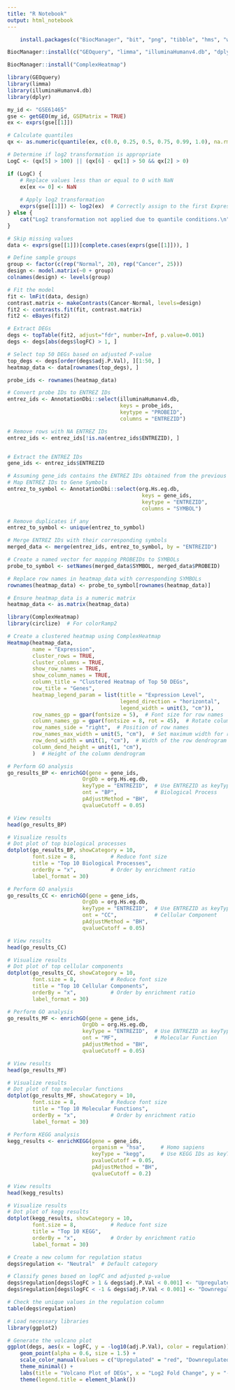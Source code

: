 ---
title: "R Notebook"
output: html_notebook
---


```{r}
    install.packages(c("BiocManager", "bit", "png", "tibble", "hms", "withr", "RColorBrewer", "pheatmap"))
```


```{r}
BiocManager::install(c("GEOquery", "limma", "illuminaHumanv4.db", "dplyr"))
```

```{r}
BiocManager::install("ComplexHeatmap")

```


```{r}
library(GEOquery)
library(limma)
library(illuminaHumanv4.db)
library(dplyr)
```


```{r}
my_id <- "GSE61465"
gse <- getGEO(my_id, GSEMatrix = TRUE)
ex <- exprs(gse[[1]])
```
```{r}
# Calculate quantiles
qx <- as.numeric(quantile(ex, c(0.0, 0.25, 0.5, 0.75, 0.99, 1.0), na.rm = TRUE))

# Determine if log2 transformation is appropriate
LogC <- (qx[5] > 100) || (qx[6] - qx[1] > 50 && qx[2] > 0)

if (LogC) {
    # Replace values less than or equal to 0 with NaN
    ex[ex <= 0] <- NaN
    
    # Apply log2 transformation
    exprs(gse[[1]]) <- log2(ex)  # Correctly assign to the first ExpressionSet
} else {
    cat("Log2 transformation not applied due to quantile conditions.\n")
}

# Skip missing values
data <- exprs(gse[[1]])[complete.cases(exprs(gse[[1]])), ]

```


```{r}
# Define sample groups
group <- factor(c(rep("Normal", 20), rep("Cancer", 25)))
design <- model.matrix(~0 + group)
colnames(design) <- levels(group)
```


```{r}
# Fit the model
fit <- lmFit(data, design)
contrast.matrix <- makeContrasts(Cancer-Normal, levels=design)
fit2 <- contrasts.fit(fit, contrast.matrix)
fit2 <- eBayes(fit2)

# Extract DEGs
degs <- topTable(fit2, adjust="fdr", number=Inf, p.value=0.001)
degs <- degs[abs(degs$logFC) > 1, ]
```


```{r}
# Select top 50 DEGs based on adjusted P-value
top_degs <- degs[order(degs$adj.P.Val), ][1:50, ]
heatmap_data <- data[rownames(top_degs), ]

probe_ids <- rownames(heatmap_data)

# Convert probe IDs to ENTREZ IDs
entrez_ids <- AnnotationDbi::select(illuminaHumanv4.db, 
                                    keys = probe_ids,
                                    keytype = "PROBEID",
                                    columns = "ENTREZID")

# Remove rows with NA ENTREZ IDs
entrez_ids <- entrez_ids[!is.na(entrez_ids$ENTREZID), ]


# Extract the ENTREZ IDs
gene_ids <- entrez_ids$ENTREZID

# Assuming gene_ids contains the ENTREZ IDs obtained from the previous steps
# Map ENTREZ IDs to Gene Symbols
entrez_to_symbol <- AnnotationDbi::select(org.Hs.eg.db, 
                                           keys = gene_ids, 
                                           keytype = "ENTREZID", 
                                           columns = "SYMBOL")

# Remove duplicates if any
entrez_to_symbol <- unique(entrez_to_symbol)

# Merge ENTREZ IDs with their corresponding symbols
merged_data <- merge(entrez_ids, entrez_to_symbol, by = "ENTREZID")

# Create a named vector for mapping PROBEIDs to SYMBOLs
probe_to_symbol <- setNames(merged_data$SYMBOL, merged_data$PROBEID)

# Replace row names in heatmap_data with corresponding SYMBOLs
rownames(heatmap_data) <- probe_to_symbol[rownames(heatmap_data)]

# Ensure heatmap_data is a numeric matrix
heatmap_data <- as.matrix(heatmap_data)


```



```{r}
library(ComplexHeatmap)
library(circlize)  # For colorRamp2

# Create a clustered heatmap using ComplexHeatmap
Heatmap(heatmap_data,
        name = "Expression",
        cluster_rows = TRUE,
        cluster_columns = TRUE,
        show_row_names = TRUE,
        show_column_names = TRUE,
        column_title = "Clustered Heatmap of Top 50 DEGs",
        row_title = "Genes",
        heatmap_legend_param = list(title = "Expression Level",
                                    legend_direction = "horizontal",
                                    legend_width = unit(3, "cm")),
        row_names_gp = gpar(fontsize = 5),  # Font size for row names
        column_names_gp = gpar(fontsize = 8, rot = 45),  # Rotate column names
        row_names_side = "right",  # Position of row names
        row_names_max_width = unit(5, "cm"),  # Set maximum width for row names
        row_dend_width = unit(1, "cm"),  # Width of the row dendrogram
        column_dend_height = unit(1, "cm"),
        )  # Height of the column dendrogram
```

```{r}
# Perform GO analysis
go_results_BP <- enrichGO(gene = gene_ids, 
                        OrgDb = org.Hs.eg.db,
                        keyType = "ENTREZID",  # Use ENTREZID as keyType
                        ont = "BP",            # Biological Process
                        pAdjustMethod = "BH",
                        qvalueCutoff = 0.05)

# View results
head(go_results_BP)
```

```{r}
# Visualize results
# Dot plot of top biological processes
dotplot(go_results_BP, showCategory = 10, 
        font.size = 8,           # Reduce font size
        title = "Top 10 Biological Processes",
        orderBy = "x",           # Order by enrichment ratio
        label_format = 30)
```

```{r}
# Perform GO analysis
go_results_CC <- enrichGO(gene = gene_ids, 
                        OrgDb = org.Hs.eg.db,
                        keyType = "ENTREZID",  # Use ENTREZID as keyType
                        ont = "CC",            # Cellular Component
                        pAdjustMethod = "BH",
                        qvalueCutoff = 0.05)

# View results
head(go_results_CC)
```
```{r}
# Visualize results
# Dot plot of top cellular components
dotplot(go_results_CC, showCategory = 10, 
        font.size = 8,           # Reduce font size
        title = "Top 10 Cellular Components",
        orderBy = "x",           # Order by enrichment ratio
        label_format = 30)
```
```{r}
# Perform GO analysis
go_results_MF <- enrichGO(gene = gene_ids, 
                        OrgDb = org.Hs.eg.db,
                        keyType = "ENTREZID",  # Use ENTREZID as keyType
                        ont = "MF",            # Molecular Function
                        pAdjustMethod = "BH",
                        qvalueCutoff = 0.05)

# View results
head(go_results_MF)
```

```{r}
# Visualize results
# Dot plot of top molecular functions
dotplot(go_results_MF, showCategory = 10, 
        font.size = 8,           # Reduce font size
        title = "Top 10 Molecular Functions",
        orderBy = "x",           # Order by enrichment ratio
        label_format = 30)
```

```{r}
# Perform KEGG analysis
kegg_results <- enrichKEGG(gene = gene_ids, 
                           organism = "hsa",     # Homo sapiens
                           keyType = "kegg",     # Use KEGG IDs as keyType
                           pvalueCutoff = 0.05, 
                           pAdjustMethod = "BH", 
                           qvalueCutoff = 0.2)

# View results
head(kegg_results)
```

```{r}
# Visualize results
# Dot plot of kegg results
dotplot(kegg_results, showCategory = 10, 
        font.size = 8,           # Reduce font size
        title = "Top 10 KEGG",
        orderBy = "x",           # Order by enrichment ratio
        label_format = 30)
```

```{r}
# Create a new column for regulation status
degs$regulation <- "Neutral"  # Default category

# Classify genes based on logFC and adjusted p-value
degs$regulation[degs$logFC > 1 & degs$adj.P.Val < 0.001] <- "Upregulated"
degs$regulation[degs$logFC < -1 & degs$adj.P.Val < 0.001] <- "Downregulated"

# Check the unique values in the regulation column
table(degs$regulation)
```
```{r}
# Load necessary libraries
library(ggplot2)

# Generate the volcano plot
ggplot(degs, aes(x = logFC, y = -log10(adj.P.Val), color = regulation)) +
    geom_point(alpha = 0.6, size = 1.5) +
    scale_color_manual(values = c("Upregulated" = "red", "Downregulated" = "blue", "Neutral" = "grey")) +
    theme_minimal() +
    labs(title = "Volcano Plot of DEGs", x = "Log2 Fold Change", y = "-Log10 Adjusted P-Value") +
    theme(legend.title = element_blank())
```

